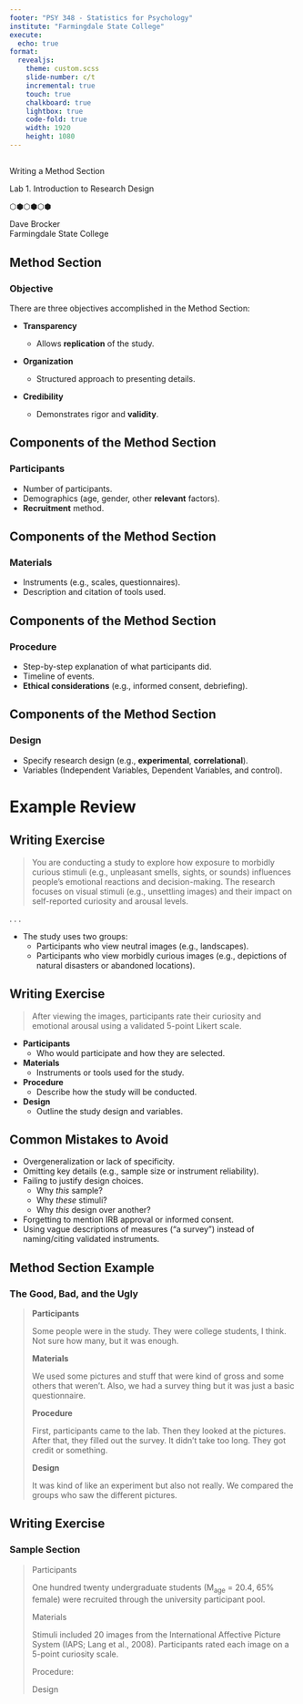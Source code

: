 ```yaml
---
footer: "PSY 348 - Statistics for Psychology"
institute: "Farmingdale State College"
execute:
  echo: true
format: 
  revealjs:
    theme: custom.scss
    slide-number: c/t
    incremental: true   
    touch: true
    chalkboard: true
    lightbox: true
    code-fold: true
    width: 1920
    height: 1080
---
```


##  {#custom-title data-menu-title="Lab 1"}

[Writing a Method Section]{.cust-title}

[Lab 1. Introduction to Research Design]{.cust-sub}

[⬡⬢⬡⬢⬡⬢]{.cust-pic}

[Dave Brocker <br> Farmingdale State College <br>]{.cust-author}

## Method Section

### Objective

There are three objectives accomplished in the Method Section:

-   **Transparency**

    -   Allows **replication** of the study.

-   **Organization**

    -   Structured approach to presenting details.

-   **Credibility**

    -   Demonstrates rigor and **validity**.

## Components of the Method Section

### Participants

-   Number of participants.
-   Demographics (age, gender, other **relevant** factors).
-   **Recruitment** method.

## Components of the Method Section

### Materials

-   Instruments (e.g., scales, questionnaires).
-   Description and citation of tools used.

## Components of the Method Section

### Procedure

-   Step-by-step explanation of what participants did.
-   Timeline of events.
-   **Ethical considerations** (e.g., informed consent, debriefing).

## Components of the Method Section

### Design

-   Specify research design (e.g., **experimental**, **correlational**).
-   Variables (Independent Variables, Dependent Variables, and control).

# Example Review

## Writing Exercise

> You are conducting a study to explore how exposure to morbidly curious stimuli (e.g., unpleasant smells, sights, or sounds) influences people’s emotional reactions and decision-making. The research focuses on visual stimuli (e.g., unsettling images) and their impact on self-reported curiosity and arousal levels.

. . .

-   The study uses two groups:
    -   Participants who view neutral images (e.g., landscapes).
    -   Participants who view morbidly curious images (e.g., depictions of natural disasters or abandoned locations).

## Writing Exercise

> After viewing the images, participants rate their curiosity and emotional arousal using a validated 5-point Likert scale.

-   **Participants**
    -   Who would participate and how they are selected.
-   **Materials**
    -   Instruments or tools used for the study.
-   **Procedure**
    -   Describe how the study will be conducted.
-   **Design**
    -   Outline the study design and variables.

## Common Mistakes to Avoid

-   Overgeneralization or lack of specificity.
-   Omitting key details (e.g., sample size or instrument reliability).
-   Failing to justify design choices.
    -   Why *this* sample?
    -   Why *these* stimuli?
    -   Why *this* design over another?
-   Forgetting to mention IRB approval or informed consent.
-   Using vague descriptions of measures (“a survey”) instead of naming/citing validated instruments.

## Method Section Example

### The Good, Bad, and the Ugly

> **Participants**
>
> Some people were in the study. They were college students, I think. Not sure how many, but it was enough.
>
> **Materials**
>
> We used some pictures and stuff that were kind of gross and some others that weren’t. Also, we had a survey thing but it was just a basic questionnaire.
>
> **Procedure**
>
> First, participants came to the lab. Then they looked at the pictures. After that, they filled out the survey. It didn’t take too long. They got credit or something.
>
> **Design**
>
> It was kind of like an experiment but also not really. We compared the groups who saw the different pictures.

## Writing Exercise

### Sample Section

> Participants
>
> One hundred twenty undergraduate students (M~age~ = 20.4, 65% female) were recruited through the university participant pool.
>
> Materials
>
> Stimuli included 20 images from the International Affective Picture System (IAPS; Lang et al., 2008). Participants rated each image on a 5-point curiosity scale.
>
> Procedure:
>
> Design
